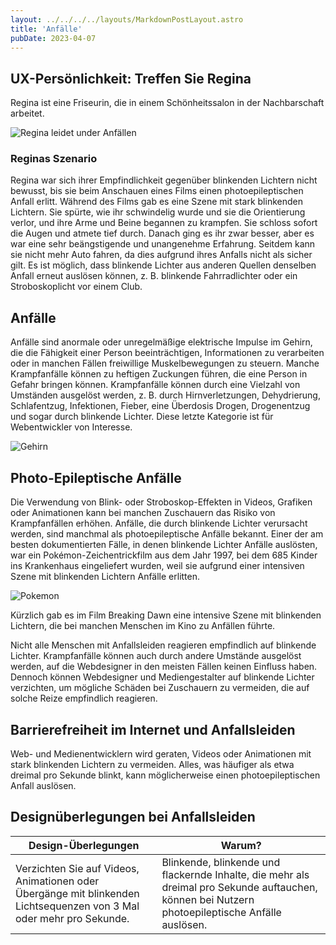 ```yaml
---
layout: ../../../../layouts/MarkdownPostLayout.astro
title: 'Anfälle'
pubDate: 2023-04-07
---
```


## UX-Persönlichkeit: Treffen Sie Regina

Regina ist eine Friseurin, die in einem Schönheitssalon in der Nachbarschaft arbeitet.

![Regina leidet under Anfällen](/images/personas/persona-seizures-movies.jpg)

### Reginas Szenario

Regina war sich ihrer Empfindlichkeit gegenüber blinkenden Lichtern nicht bewusst, bis sie beim Anschauen eines Films
einen photoepileptischen Anfall erlitt. Während des Films gab es eine Szene mit stark blinkenden Lichtern. Sie spürte,
wie ihr schwindelig wurde und sie die Orientierung verlor, und ihre Arme und Beine begannen zu krampfen. Sie schloss sofort
die Augen und atmete tief durch. Danach ging es ihr zwar besser, aber es war eine sehr beängstigende und unangenehme Erfahrung.
Seitdem kann sie nicht mehr Auto fahren, da dies aufgrund ihres Anfalls nicht als sicher gilt. Es ist möglich, dass blinkende
Lichter aus anderen Quellen denselben Anfall erneut auslösen können, z. B. blinkende Fahrradlichter oder ein Stroboskoplicht
vor einem Club.

## Anfälle

Anfälle sind anormale oder unregelmäßige elektrische Impulse im Gehirn, die die Fähigkeit einer Person beeinträchtigen,
Informationen zu verarbeiten oder in manchen Fällen freiwillige Muskelbewegungen zu steuern. Manche Krampfanfälle können
zu heftigen Zuckungen führen, die eine Person in Gefahr bringen können. Krampfanfälle können durch eine Vielzahl von
Umständen ausgelöst werden, z. B. durch Hirnverletzungen, Dehydrierung, Schlafentzug, Infektionen, Fieber, eine Überdosis
Drogen, Drogenentzug und sogar durch blinkende Lichter. Diese letzte Kategorie ist für Webentwickler von Interesse.

![Gehirn](/images/anfaelle/brain-seizure-500.jpg)

## Photo-Epileptische Anfälle

Die Verwendung von Blink- oder Stroboskop-Effekten in Videos, Grafiken oder Animationen kann bei manchen Zuschauern das Risiko
von Krampfanfällen erhöhen. Anfälle, die durch blinkende Lichter verursacht werden, sind manchmal als photoepileptische Anfälle
bekannt. Einer der am besten dokumentierten Fälle, in denen blinkende Lichter Anfälle auslösten, war ein Pokémon-Zeichentrickfilm
aus dem Jahr 1997, bei dem 685 Kinder ins Krankenhaus eingeliefert wurden, weil sie aufgrund einer intensiven Szene mit blinkenden
Lichtern Anfälle erlitten.

![Pokemon](/images/anfaelle/pokemon-seizure.png)

Kürzlich gab es im Film Breaking Dawn eine intensive Szene mit blinkenden Lichtern, die bei manchen Menschen im Kino zu Anfällen
führte.

Nicht alle Menschen mit Anfallsleiden reagieren empfindlich auf blinkende Lichter. Krampfanfälle können auch durch andere Umstände
ausgelöst werden, auf die Webdesigner in den meisten Fällen keinen Einfluss haben. Dennoch können Webdesigner und Mediengestalter
auf blinkende Lichter verzichten, um mögliche Schäden bei Zuschauern zu vermeiden, die auf solche Reize empfindlich reagieren.

## Barrierefreiheit im Internet und Anfallsleiden

Web- und Medienentwicklern wird geraten, Videos oder Animationen mit stark blinkenden Lichtern zu vermeiden. Alles, was häufiger
als etwa dreimal pro Sekunde blinkt, kann möglicherweise einen photoepileptischen Anfall auslösen.

## Designüberlegungen bei Anfallsleiden

<table>
  <thead>
    <tr>
      <th>Design-Überlegungen</th>
      <th>Warum?</th>
    </tr>
  </thead>
  <tbody>
    <tr>
      <td data-label="Design-Überlegungen">
        Verzichten Sie auf Videos, Animationen oder Übergänge mit blinkenden Lichtsequenzen von 3
        Mal oder mehr pro Sekunde.
      </td>
      <td data-label="Warum?">
        Blinkende, blinkende und flackernde Inhalte, die mehr als dreimal pro Sekunde auftauchen,
        können bei Nutzern photoepileptische Anfälle auslösen.
      </td>
    </tr>
  </tbody>
</table>
